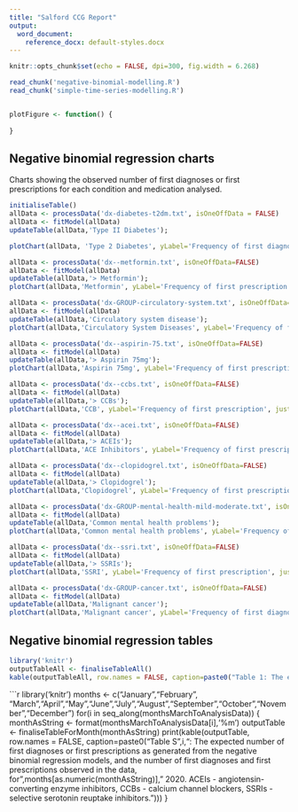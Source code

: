 ```yaml
---
title: "Salford CCG Report"
output:
  word_document:
    reference_docx: default-styles.docx
---
```


```r
knitr::opts_chunk$set(echo = FALSE, dpi=300, fig.width = 6.268)
```

```r
read_chunk('negative-binomial-modelling.R')
read_chunk('simple-time-series-modelling.R')
```

```r
```

```r
plotFigure <- function() {
  
}
```

## Negative binomial regression charts

Charts showing the observed number of first diagnoses or first prescriptions for each condition and medication analysed.

```r
initialiseTable()
allData <- processData('dx-diabetes-t2dm.txt', isOneOffData = FALSE)
allData <- fitModel(allData)
updateTable(allData,'Type II Diabetes');

plotChart(allData, 'Type 2 Diabetes', yLabel='Frequency of first diagnosis', justLastTwoYears = TRUE)
```

```r
allData <- processData('dx--metformin.txt', isOneOffData=FALSE)
allData <- fitModel(allData)
updateTable(allData,'> Metformin');
plotChart(allData,'Metformin', yLabel='Frequency of first prescription', justLastTwoYears = TRUE)
```

```r
allData <- processData('dx-GROUP-circulatory-system.txt', isOneOffData=FALSE)
allData <- fitModel(allData)
updateTable(allData,'Circulatory system disease');
plotChart(allData,'Circulatory System Diseases', yLabel='Frequency of first diagnosis', justLastTwoYears = TRUE)
```

```r
allData <- processData('dx--aspirin-75.txt', isOneOffData=FALSE)
allData <- fitModel(allData)
updateTable(allData,'> Aspirin 75mg');
plotChart(allData,'Aspirin 75mg', yLabel='Frequency of first prescription', justLastTwoYears = TRUE)
```

```r
allData <- processData('dx--ccbs.txt', isOneOffData=FALSE)
allData <- fitModel(allData)
updateTable(allData,'> CCBs');
plotChart(allData,'CCB', yLabel='Frequency of first prescription', justLastTwoYears = TRUE)
```

```r
allData <- processData('dx--acei.txt', isOneOffData=FALSE)
allData <- fitModel(allData)
updateTable(allData,'> ACEIs');
plotChart(allData,'ACE Inhibitors', yLabel='Frequency of first prescription', justLastTwoYears = TRUE)
```

```r
allData <- processData('dx--clopidogrel.txt', isOneOffData=FALSE)
allData <- fitModel(allData)
updateTable(allData,'> Clopidogrel');
plotChart(allData,'Clopidogrel', yLabel='Frequency of first prescription', justLastTwoYears = TRUE)
```

```r
allData <- processData('dx-GROUP-mental-health-mild-moderate.txt', isOneOffData=FALSE)
allData <- fitModel(allData)
updateTable(allData,'Common mental health problems');
plotChart(allData,'Common mental health problems', yLabel='Frequency of first diagnosis', justLastTwoYears = TRUE)
```

```r
allData <- processData('dx--ssri.txt', isOneOffData=FALSE)
allData <- fitModel(allData)
updateTable(allData,'> SSRIs');
plotChart(allData,'SSRI', yLabel='Frequency of first prescription', justLastTwoYears = TRUE)
```

```r
allData <- processData('dx-GROUP-cancer.txt', isOneOffData=FALSE)
allData <- fitModel(allData)
updateTable(allData,'Malignant cancer');
plotChart(allData,'Malignant cancer', yLabel='Frequency of first diagnosis', justLastTwoYears = TRUE)
```

## Negative binomial regression tables

```r
library('knitr')
outputTableAll <- finaliseTableAll()
kable(outputTableAll, row.names = FALSE, caption=paste0("Table 1: The expected number of first diagnoses or first prescriptions as generated from the negative binomial regression models, and the number of first diagnoses and first prescriptions observed in the data, for March to ",getNameOfLastAnalysisMonth()," 2020. ACEIs - angiotensin-converting enzyme inhibitors, CCBs - calcium channel blockers, SSRIs - selective serotonin reuptake inhibitors."))
```

```r
library('knitr')
months <- c("January","February", "March","April","May","June","July","August","September","October","November","December")
for(i in seq_along(monthsMarchToAnalysisData)) {
  monthAsString <- format(monthsMarchToAnalysisData[i],'%m')
  outputTable <- finaliseTableForMonth(monthAsString)
  print(kable(outputTable, row.names = FALSE, caption=paste0("Table S",i,": The expected number of first diagnoses or first prescriptions as generated from the negative binomial regression models, and the number of first diagnoses and first prescriptions observed in the data, for ",months[as.numeric(monthAsString)]," 2020. ACEIs - angiotensin-converting enzyme inhibitors, CCBs - calcium channel blockers, SSRIs - selective serotonin reuptake inhibitors.")))
}